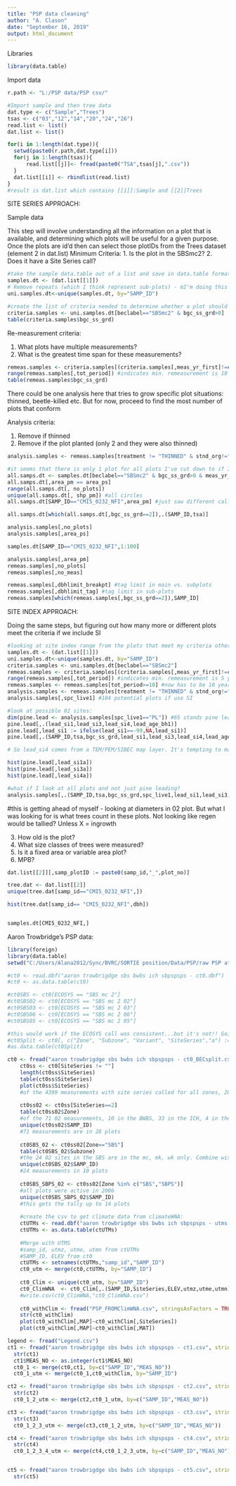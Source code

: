 ---
title: "PSP data cleaning"
author: "A. Clason"
date: "September 16, 2019"
output: html_document
---
Libraries
```{r}
library(data.table)
```

Import data
```{r}
r.path <- "L:/PSP data/PSP csv/"

#Import sample and then tree data
dat.type <- c("Sample","Trees")
tsas <- c("03","12","14","20","24","26")
read.list <- list()
dat.list <- list()

for(i in 1:length(dat.type)){
  setwd(paste0(r.path,dat.type[i]))
  for(j in 1:length(tsas)){
      read.list[[j]]<- fread(paste0("TSA",tsas[j],".csv"))
  }
  dat.list[[i]] <- rbindlist(read.list)
}
#result is dat.list which contains [[1]]:Sample and [[2]]Trees 
```

SITE SERIES APPROACH:

Sample data

This step will involve understanding all the information on a plot that is available, and determining which plots will be useful for a given purpose. Once the plots are id'd then can select those plotIDs from the Trees dataset (element 2 in dat.list)
Minimum Criteria:
1. Is the plot in the SBSmc2?
2. Does it have a Site Series call?

```{r}
#take the sample data.table out of a list and save in data.table format
samples.dt <- (dat.list[[1]])
# Remove repeats (which I think represent sub-plots) - mI'm doing this sometimes, but not everytime
uni.samples.dt<-unique(samples.dt, by="SAMP_ID")

#create the list of criteria needed to determine whether a plot should be included. This assumes that coding is consistent i.e SBSmc2 is spelled the same across datasets.
criteria.samples <- uni.samples.dt[beclabel=="SBSmc2" & bgc_ss_grd>0]
table(criteria.samples$bgc_ss_grd)
```

Re-measurement criteria:

1. What plots have multiple measurements?
2. What is the greatest time span for these measurements?
```{r}
remeas.samples <- criteria.samples[(criteria.samples[,meas_yr_first]!=criteria.samples[,meas_yr_last])]
range(remeas.samples[,tot_period]) #indicates min. remeasurement is 10 years
table(remeas.samples$bgc_ss_grd)
```
There could be one analysis here that tries to grow specific plot situations: thinned, beetle-killed etc. But for now, proceed to find the most number of plots that conform

Analysis criteria:

1. Remove if thinned
2. Remove if the plot planted (only 2 and they were also thinned)
```{r}
analysis.samples <- remeas.samples[treatment != "THINNED" & stnd_org!="P"] #72? plots if use site series calls
```
```{r}
#it seems that there is only 1 plot for all plots I've cut down to if I use all plots and don't remove duplicates:
all.samps.dt <- samples.dt[beclabel=="SBSmc2" & bgc_ss_grd>0 & meas_yr_first != meas_yr_last & treatment != "THINNED"] 
all.samps.dt[,area_pm == area_ps]
range(all.samps.dt[, no_plots])
unique(all.samps.dt[, shp_pm]) #all circles
all.samps.dt[SAMP_ID=="CMI5_0232_NFI",area_pm] #just saw different calls on Site Series for this plot - 01 in 2001, 02 in 2017

all.samps.dt[which(all.samps.dt[,bgc_ss_grd==2]),.(SAMP_ID,tsa)]

analysis.samples[,no_plots]
analysis.samples[,area_ps]

samples.dt[SAMP_ID=="CMI5_0232_NFI",1:100]

analysis.samples[,area_pm]
remeas.samples[,no_plots]
remeas.samples[,no_meas]

remeas.samples[,dbhlimit_breakpt] #tag limit in main vs. subplots
remeas.samples[,dbhlimit_tag] #tag limit in sub-plots
remeas.samples[which(remeas.samples[,bgc_ss_grd==2]),SAMP_ID]
```


SITE INDEX APPROACH:

Doing the same steps, but figuring out how many more or different plots meet the criteria if we include SI
```{r}
#looking at site index range from the plots that meet my criteria other then having site series:
samples.dt <- (dat.list[[1]])
uni.samples.dt<-unique(samples.dt, by="SAMP_ID")
criteria.samples <- uni.samples.dt[beclabel=="SBSmc2"]
remeas.samples <- criteria.samples[(criteria.samples[,meas_yr_first]!=criteria.samples[,meas_yr_last])]
range(remeas.samples[,tot_period]) #indicates min. remeasurement is 5 years
remeas.samples <- remeas.samples[tot_period>=10] #now has to be 10 years minimum
analysis.samples <- remeas.samples[treatment != "THINNED" & stnd_org!="P" & spc_live1!=""]
analysis.samples[,spc_live1] #104 potential plots if use SI

#look at possible 02 sites:
dim(pine.lead <- analysis.samples[spc_live1=="PL"]) #65 stands pine leading
pine.lead[,.(lead_si1,lead_si3,lead_si4,lead_age_bh1)]
pine.lead[,lead_si1 := ifelse(lead_si1==-99,NA,lead_si1)]
pine.lead[,.(SAMP_ID,tsa,bgc_ss_grd,lead_si1,lead_si3,lead_si4,lead_age_bh1)][order(lead_si1)]

# So lead_si4 comes from a TEM/PEM/SIBEC map layer. It's tempting to maintain this as an option on the hierarchy of data quality. Seems like it's too coarse to pick out the least productive sites (02?)

hist(pine.lead[,lead_si1a])
hist(pine.lead[,lead_si3a])
hist(pine.lead[,lead_si4a])

#what if I look at all plots and not just pine leading?
analysis.samples[,.(SAMP_ID,tsa,bgc_ss_grd,spc_live1,lead_si1,lead_si3,lead_si4,lead_age_bh1)][order(lead_si1)]


```


#this is getting ahead of myself - looking at diameters in 02 plot. But what I was looking for is what trees count in these plots. Not looking like regen would be tallied? Unless X = ingrowth


3. How old is the plot?
4. What size classes of trees were measured?
5. Is it a fixed area or variable area plot?
6. MPB?

```{r}

dat.list[[2]][,samp_plotID := paste0(samp_id,"_",plot_no)]

tree.dat <- dat.list[[2]]
unique(tree.dat[samp_id=="CMI5_0232_NFI",])

hist(tree.dat[samp_id== "CMI5_0232_NFI",dbh])


samples.dt[CMI5_0232_NFI,]

```

Aaron Trowbridge's PSP data:
```{r}
library(foreign)
library(data.table)
setwd("C:/Users/Alana2012/Sync/BVRC/SORTIE position/Data/PSP/raw PSP atrowbridge")

#ct0 <- read.dbf("aaron trowbrigdge sbs bwbs ich sbpspsps - ct0.dbf")
#ct0 <- as.data.table(ct0)

#ct0SBS <- ct0[ECOSYS == "SBS mc 2"]
#ct0SBS02 <- ct0[ECOSYS == "SBS mc 2 02"]
#ct0SBS03 <- ct0[ECOSYS == "SBS mc 2 03"]
#ct0SBS06 <- ct0[ECOSYS == "SBS mc 2 06"]
#ct0SBS05 <- ct0[ECOSYS == "SBS mc 2 05"]

#this would work if the ECOSYS call was consistent...but it's not!! Going to have to seperate the ecosystem pieces in excel?
#ct0Split <- ct0[, c("Zone", "Subzone", "Variant", "SiteSeries","a") := tstrsplit(ECOSYS, " ", fixed=TRUE)]
#as.data.table(ct0Split)

ct0 <- fread("aaron trowbrigdge sbs bwbs ich sbpspsps - ct0_BECsplit.csv", stringsAsFactors = TRUE)
    ct0ss <- ct0[SiteSeries != ""]
    length(ct0ss$SiteSeries)
    table(ct0ss$SiteSeries)
    plot(ct0ss$SiteSeries)
    #of the 4399 measurements with site series called for all zones, 2011 are 01, 71 are 02
    
    ct0ss02 <- ct0ss[SiteSeries==2]
    table(ct0ss02$Zone)
    #of the 71 02 measurements, 10 in the BWBS, 33 in the ICH, 4 in the SBPS, 24 SBS
    unique(ct0ss02$SAMP_ID)
    #71 measurements are in 28 plots
    
    ct0SBS_02 <- ct0ss02[Zone=="SBS"]
    table(ct0SBS_02$Subzone)
    #the 24 02 sites in the SBS are in the mc, mk, wk only. Combine with the SBPS?
    unique(ct0SBS_02$SAMP_ID)
    #24 measurements in 10 plots
    
    ct0SBS_SBPS_02 <- ct0ss02[Zone %in% c("SBS","SBPS")]
    #all plots were active in 2006
    unique(ct0SBS_SBPS_02$SAMP_ID)
    #this gets the tally up to 14 plots
    
    #create the csv to get climate data from climateWNA:
    ctUTMs <- read.dbf("aaron trowbrigdge sbs bwbs ich sbpspsps - utms.dbf")
    ctUTMs <- as.data.table(ctUTMs)
    
    #Merge with UTMS
    #samp_id, utmz, utme, utmn from ctUTMs
    #SAMP_ID, ELEV from ct0
    ctUTMs <- setnames(ctUTMs,"samp_id","SAMP_ID")
    ct0_utm <- merge(ct0,ctUTMs, by="SAMP_ID")
    
    ct0_Clim <- unique(ct0_utm, by="SAMP_ID")
    ct0_ClimWNA  <- ct0_Clim[,.(SAMP_ID,SiteSeries,ELEV,utmz,utme,utmn)]
    #write.csv(ct0_ClimWNA,"ct0_ClimWNA.csv")
      
    ct0_withClim <- fread("PSP_FROMClimWNA.csv", stringsAsFactors = TRUE)
    str(ct0_withClim)
    plot(ct0_withClim[,MAP]~ct0_withClim[,SiteSeries])
    plot(ct0_withClim[,MAP]~ct0_withClim[,MAT])

legend <- fread("Legend.csv")
ct1 <- fread("aaron trowbrigdge sbs bwbs ich sbpspsps - ct1.csv", stringsAsFactors = TRUE)
  str(ct1)
  ct1$MEAS_NO <- as.integer(ct1$MEAS_NO)
  ct0_1 <- merge(ct0,ct1, by=c("SAMP_ID","MEAS_NO"))
  ct0_1_utm <- merge(ct0_1,ct0_withClim, by="SAMP_ID")

ct2 <- fread("aaron trowbrigdge sbs bwbs ich sbpspsps - ct2.csv", stringsAsFactors = TRUE)
  str(ct2)
  ct0_1_2_utm <- merge(ct2,ct0_1_utm, by=c("SAMP_ID","MEAS_NO"))

ct3 <- fread("aaron trowbrigdge sbs bwbs ich sbpspsps - ct3.csv", stringsAsFactors = TRUE)
  str(ct3)
  ct0_1_2_3_utm <- merge(ct3,ct0_1_2_utm, by=c("SAMP_ID","MEAS_NO"))

ct4 <- fread("aaron trowbrigdge sbs bwbs ich sbpspsps - ct4.csv", stringsAsFactors = TRUE)
  str(ct4)
  ct0_1_2_3_4_utm <- merge(ct4,ct0_1_2_3_utm, by=c("SAMP_ID","MEAS_NO"))


ct5 <- fread("aaron trowbrigdge sbs bwbs ich sbpspsps - ct5.csv", stringsAsFactors = TRUE)
  str(ct5)


```

